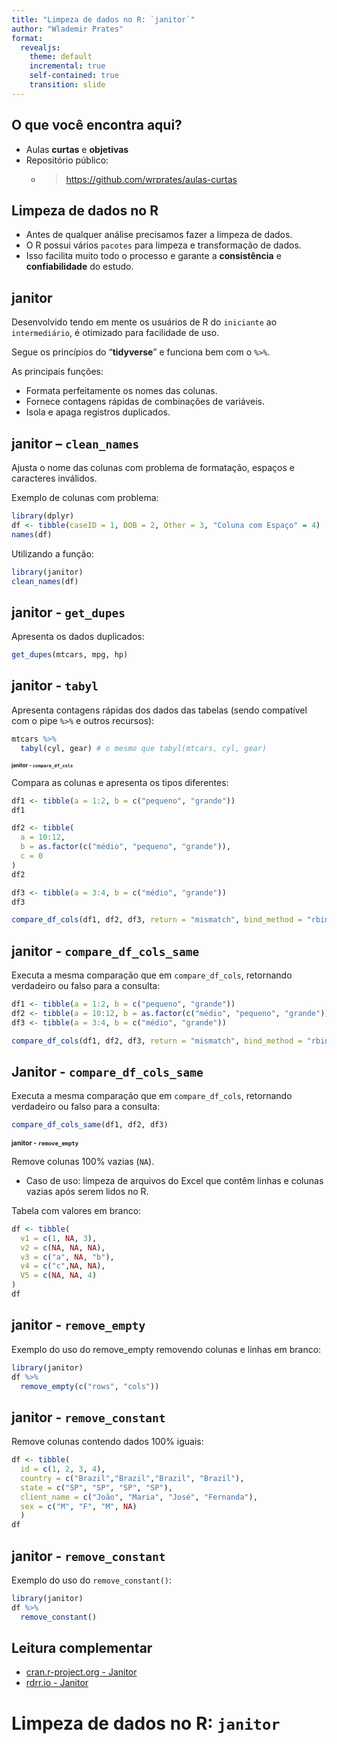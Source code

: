 ```yaml
---
title: "Limpeza de dados no R: `janitor`"
author: "Wlademir Prates"
format:
  revealjs: 
    theme: default
    incremental: true
    self-contained: true
    transition: slide
---
```


## O que você encontra aqui? {background-color="#25325f"}

-   Aulas **curtas** e **objetivas**
-   Repositório público:
    -   <blockquote><https://github.com/wrprates/aulas-curtas></blockquote>

## Limpeza de dados no R

-   Antes de qualquer análise precisamos fazer a limpeza de dados.
-   O R possui vários `pacotes` para limpeza e transformação de dados.
-   Isso facilita muito todo o processo e garante a **consistência** e **confiabilidade** do estudo.

## janitor 

Desenvolvido tendo em mente os usuários de R do `iniciante` ao `intermediário`, é otimizado para facilidade de uso.

Segue os princípios do "**tidyverse**" e funciona bem com o `%>%`.

As principais funções: 

- Formata perfeitamente os nomes das colunas.
- Fornece contagens rápidas de combinações de variáveis.
- Isola e apaga registros duplicados.

## janitor – `clean_names`

Ajusta o nome das colunas com problema de formatação, espaços e caracteres inválidos.

Exemplo de colunas com problema:
```r
library(dplyr)
df <- tibble(caseID = 1, DOB = 2, Other = 3, "Coluna com Espaço" = 4)
names(df)
```

Utilizando a função:
```r
library(janitor)
clean_names(df)
```

## janitor - `get_dupes`

Apresenta os dados duplicados:
```r
get_dupes(mtcars, mpg, hp)
```

## janitor - `tabyl`

Apresenta contagens rápidas dos dados das tabelas (sendo compatível com o pipe `%>%` e outros recursos):
```r
mtcars %>%
  tabyl(cyl, gear) # o mesmo que tabyl(mtcars, cyl, gear)
```

## janitor - `compare_df_cols` {style="font-size: 0.60em;"}

Compara as colunas e apresenta os tipos diferentes:
```r
df1 <- tibble(a = 1:2, b = c("pequeno", "grande"))
df1
```

```r
df2 <- tibble(
  a = 10:12,
  b = as.factor(c("médio", "pequeno", "grande")),
  c = 0
)
df2
```

```r
df3 <- tibble(a = 3:4, b = c("médio", "grande"))
df3
```


```r
compare_df_cols(df1, df2, df3, return = "mismatch", bind_method = "rbind") # tente também "all" e "match"
```

## janitor - `compare_df_cols_same`

Executa a mesma comparação que em `compare_df_cols`, retornando verdadeiro ou falso para a consulta:
```r
df1 <- tibble(a = 1:2, b = c("pequeno", "grande"))
df2 <- tibble(a = 10:12, b = as.factor(c("médio", "pequeno", "grande")), c = 0) # no exemplo, a coluna b é um fator
df3 <- tibble(a = 3:4, b = c("médio", "grande"))

compare_df_cols(df1, df2, df3, return = "mismatch", bind_method = "rbind") # tente também "all" e "match"
```

## Janitor - `compare_df_cols_same`

Executa a mesma comparação que em `compare_df_cols`, retornando verdadeiro ou falso para a consulta:
```r
compare_df_cols_same(df1, df2, df3)
```

## janitor - `remove_empty` {style="font-size: 0.75em;"}

Remove colunas 100% vazias (`NA`).

- Caso de uso: limpeza de arquivos do Excel que contêm linhas e colunas vazias após serem lidos no R.

Tabela com valores em branco:
```r
df <- tibble(
  v1 = c(1, NA, 3),
  v2 = c(NA, NA, NA),
  v3 = c("a", NA, "b"),
  v4 = c("c",NA, NA),
  V5 = c(NA, NA, 4)
)
df
```

## janitor - `remove_empty`

Exemplo do uso do remove_empty removendo colunas e linhas em branco:
```r
library(janitor)
df %>%
  remove_empty(c("rows", "cols"))
```

## janitor - `remove_constant`

Remove colunas contendo dados 100% iguais:
```r
df <- tibble(
  id = c(1, 2, 3, 4),
  country = c("Brazil","Brazil","Brazil", "Brazil"),
  state = c("SP", "SP", "SP", "SP"),
  client_name = c("João", "Maria", "José", "Fernanda"),
  sex = c("M", "F", "M", NA)
  )
df
```

## janitor - `remove_constant`

Exemplo do uso do `remove_constant()`:
```r
library(janitor)
df %>%
  remove_constant()
```

## Leitura complementar

-   [cran.r-project.org - Janitor](https://cran.r-project.org/web/packages/janitor/vignettes/janitor.html)
-   [rdrr.io - Janitor](https://rdrr.io/cran/janitor/man/tabyl.html)

# Limpeza de dados no R: `janitor` {background-color="#25325f"}